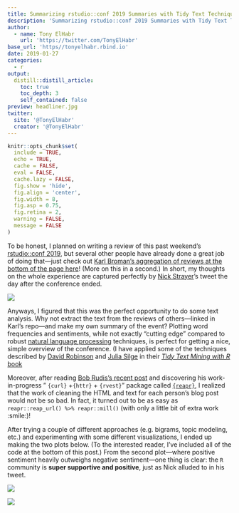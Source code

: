 ```yaml
---
title: Summarizing rstudio::conf 2019 Summaries with Tidy Text Techniques
description: 'Summarizing rstudio::conf 2019 Summaries with Tidy Text Techniques'
author:
  - name: Tony ElHabr
    url: 'https://twitter.com/TonyElHabr'
base_url: 'https//tonyelhabr.rbind.io'
date: 2019-01-27
categories:
  - r
output: 
  distill::distill_article:
    toc: true
    toc_depth: 3
    self_contained: false
preview: headliner.jpg
twitter:
  site: '@TonyElHabr'
  creator: '@TonyElHabr'
---
```


```r
knitr::opts_chunk$set(
  include = TRUE,
  echo = TRUE,
  cache = FALSE,
  eval = FALSE,
  cache.lazy = FALSE,
  fig.show = 'hide',
  fig.align = 'center',
  fig.width = 8,
  fig.asp = 0.75,
  fig.retina = 2,
  warning = FALSE,
  message = FALSE
)
```

To be honest, I planned on writing a review of this past weekend's [rstudio::conf 2019](https://resources.rstudio.com/rstudio-conf-2019), but several other people have already done a great job of doing that---just check out [Karl Broman's aggregation of reviews at the bottom of the page here](https://github.com/kbroman/RStudioConf2019Slides)! (More on this in a second.) In short, my thoughts on the whole experience are captured perfectly by [Nick Strayer](http://nickstrayer.me/)'s tweet the day after the conference ended.

![](tweet.png)

Anyways, I figured that this was the perfect opportunity to do some text analysis. Why not extract the text from the reviews of others---linked in Karl's repo---and make my own summary of the event? Plotting word frequencies and sentiments, while not exactly "cutting edge" compared to robust [natural language processing](https://en.wikipedia.org/wiki/Natural_language_processing) techniques, is perfect for getting a nice, simple overview of the conference. (I have applied some of the techniques described by [David Robinson](http://varianceexplained.org/) and [Julia Silge](https://juliasilge.com/blog) in their [*Tidy Text Mining with R* book](https://www.tidytextmining.com/)

Moreover, after reading [Bob Rudis's recent post](https://rud.is/b/2019/01/21/hrbrthemes-0-6-0-on-cran-other-in-development-package-news/) and discovering his work-in-progress " `{curl}` +`{httr}` + `{rvest}`" package called [`{reapr}`](https://git.sr.ht/~hrbrmstr/reapr), I realized that the work of cleaning the HTML and text for each person's blog post would not be so bad. In fact, it turned out to be as easy as `reapr::reap_url() %>% reapr::mill()` (with only a little bit of extra work :smile:)!

After trying a couple of different approaches (e.g. bigrams, topic modeling, etc.) and experimenting with some different visualizations, I ended up making the two plots below. (To the interested reader, I've included all of the code at the bottom of this post.) From the second plot---where positive sentiment heavily outweighs negative sentiment---one thing is clear: the `R` community is **super supportive and positive**, just as Nick alluded to in his tweet.

![](viz_top_n-1.png)

![](viz_sentiments-1.png)
